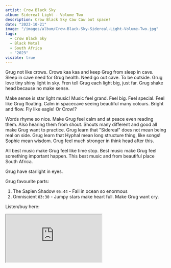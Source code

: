 ```yaml
---
artist: Crow Black Sky
album: Sidereal Light - Volume Two
description: Crow Black Sky Caw Caw but space!
date: "2023-10-21"
image: "/images/album/Crow-Black-Sky-Sidereal-Light-Volume-Two.jpg"
tags:
  - Crow Black Sky
  - Black Metal
  - South Africa
  - "2023"
visible: true
---
```


Grug not like crows. Crows kaa kaa and keep Grug from sleep in cave. Sleep in cave need for Grug health. Need go out cave. To be outside. Grug love tiny shiny light in sky. Fren tell Grug each light big, just far. Grug shake head because no make sense.

Make sense is star light music! Music feel grand. Feel big. Feel special. Feel like Grug floating. Calm in spacecave seeing beautiful many colours. Bright and flow. Fly like eagle! Or Crow!?

Words rhyme so nice. Make Grug feel calm and at peace even reading them. Also hearing them from shout. Shouts many different and good all make Grug want to practice. Grug learn that "Sidereal" does not mean being real on side. Grug learn that Hyphal mean long structure thing, like songs! Sophic mean wisdom. Grug feel much stronger in think head after this.

All best music make Grug feel like time stop. Best music make Grug feel something important happen. This best music and from beautiful place South Africa.

Grug have starlight in eyes.

Grug favourite parts:

1. The Sapien Shadow `05:44` - Fall in ocean so enormous
2. Omniscient `03:30` - Jumpy stars make heart full. Make Grug want cry.

Listen/buy here:

<iframe
  style={{ border: "0", width: "350px", height: "588px" }}
  src="https://bandcamp.com/EmbeddedPlayer/album=1193116331/size=large/bgcol=333333/linkcol=0687f5/transparent=true/"
  seamless>
  <a href="https://music.crowblacksky.com/album/sidereal-light-vol-two">
    Sidereal Light, Vol. Two by Crow Black Sky
  </a>
</iframe>
